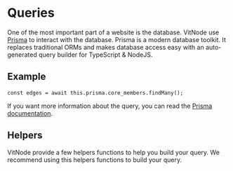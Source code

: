 # Queries

One of the most important part of a website is the database. VitNode use [Prisma](https://www.prisma.io/) to interact with the database. Prisma is a modern database toolkit. It replaces traditional ORMs and makes database access easy with an auto-generated query builder for TypeScript & NodeJS.

## Example

```tsx
const edges = await this.prisma.core_members.findMany();
```

If you want more information about the query, you can read the [Prisma documentation](https://www.prisma.io/docs/concepts/components/prisma-client/relation-queries).

## Helpers

VitNode provide a few helpers functions to help you build your query. We recommend using this helpers functions to build your query.


<Cards>
  <Card title="Pagination" href="https://github.com/aXenDeveloper/vitnode/discussions" />
</Cards>
